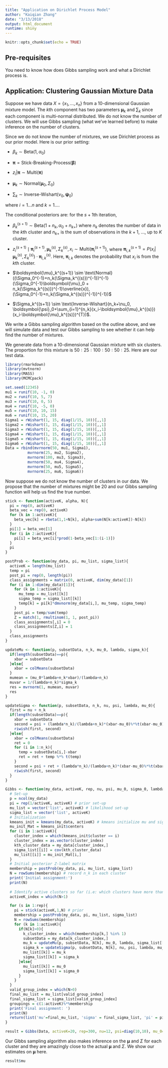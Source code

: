 ```yaml
---
title: "Application on Dirichlet Process Model"
author: "Kaiqian Zhang"
date: "3/13/2018"
output: html_document
runtime: shiny
---
```


```r
knitr::opts_chunk$set(echo = TRUE)
```

## Pre-requisites

You need to know how does Gibbs sampling work and what a Dirichlet process is.

## Application: Clustering Gaussian Mixture Data

Suppose we have data $X = \{x_1,\dots,x_n\}$ from a 10-dimensional Gaussian mixture model. The $k$th component has two parameters $\boldsymbol{\mu}_k$ and $\sum_k$ since each component is multi-normal distributed. We do not know the number of clusters. We will use Gibbs sampling (what we've learned before) to make inference on the number of clusters. 

Since we do not know the number of mixtures, we use Dirichlet process as our prior model. Here is our prior setting:

* $\beta_k \sim \text{Beta}(1,\alpha_0)$

* $\boldsymbol{\pi} = \text{Stick-Breaking-Process}(\boldsymbol{\beta})$

* $z_i | \boldsymbol{\pi} \sim \text{Multi}(\boldsymbol{\pi})$

* $\boldsymbol{\mu}_k \sim \text{Normal}(\boldsymbol{\mu}_0,\Sigma_0)$

* $\sum_k \sim \text{Inverse-Wishart}(\nu_0, \boldsymbol{\psi}_0)$

where $i=1\dots n$ and $k=1\dots$.

The conditional posteriors are: for the $s+1$th iteration,

* $\beta^{(s+1)}_k \sim \text{Beta}(1+n_k, \alpha_0+n_{k+})$ where $n_k$ denotes the number of data in the $k$th cluster and $n_{k+}$ is the sum of observations in the $k+1$, ..., up to $K$ cluster.

* $z_i^{(s+1)}\mid \boldsymbol{\pi}_{i}^{(s+1)},\boldsymbol{\mu}_k^{(s)}, \Sigma_k^{(s)},x_i  \sim \text{Multi}(\boldsymbol{\pi}_{i}^{(s+1)})$, where $\boldsymbol{\pi}_{i,k}^{(s+1)} = P(x_i |{\boldsymbol{\mu}_k}^{(s)}, \Sigma_k^{(s)})\cdot \boldsymbol{\pi}_{i,k}^{(s)}$. Here, $\boldsymbol{\pi}_{i,k}$ denotes the probability that $x_i$ is from the $k$th cluster.

* $\boldsymbol{\mu}_k^{(s+1)} \sim \text{Normal}((\Sigma_0^{-1}+n_k(\Sigma_k^{(s)})^{-1})^{-1} (\Sigma_0^{-1}\boldsymbol{\mu}_0 + n_k(\Sigma_k^{(s)})^{-1}\overline{x}),(\Sigma_0^{-1}+n_k(\Sigma_k^{(s)})^{-1})^{-1})$

* $\Sigma_k^{(s+1)} \sim \text{Inverse-Wishart}(n_k+\nu_0, \boldsymbol{\psi}_0+\sum_{i=1}^{n_k}(x_i-\boldsymbol{\mu}_k^{(s)})(x_i-\boldsymbol{\mu}_k^{(s)})^{T})$.

We write a Gibbs sampling algorithm based on the outline above, and we will simulate data and test our Gibbs sampling to see whether it can help find the number of mixtures.

We generate data from a 10-dimensional Gaussian mixture with six clusters. The proportion for this mixture is $50:25:100:50:50:25$. Here are our test data.

```r
library(rmarkdown)
library(mvtnorm)
library(MASS)
library(MCMCpack)
```

```r
set.seed(12345)
mu1 = runif(10, -1, 0)
mu2 = runif(10, 5, 7)
mu3 = runif(10, 0, 5)
mu4 = runif(10, -5, 0)
mu5 = runif(10, 10, 15)
mu6 = runif(10, 15, 20)
Sigma1 = rWishart(1, 15, diag(1/15, 10))[,,1]
Sigma2 = rWishart(1, 15, diag(1/15, 10))[,,1]
Sigma3 = rWishart(1, 15, diag(1/15, 10))[,,1]
Sigma4 = rWishart(1, 15, diag(1/15, 10))[,,1]
Sigma5 = rWishart(1, 15, diag(1/15, 10))[,,1]
Sigma6 = rWishart(1, 15, diag(1/15, 10))[,,1]
Data = rbind(mvrnorm(50, mu1, Sigma1),
          mvrnorm(25, mu2, Sigma2),
          mvrnorm(100, mu3, Sigma3),
          mvrnorm(50, mu4, Sigma4),
          mvrnorm(50, mu5, Sigma5),
          mvrnorm(25, mu6, Sigma6))
```

Now suppose we do not know the number of clusters in our data. We propose that the number of mixtures might be 20 and our Gibbs sampling function will help us find the true number. 

```r
stick <- function(activeK, alpha, N){
  pi = rep(0, activeK)
  beta_vec = rep(0, activeK)
  for (k in 1:activeK){
    beta_vec[k] = rbeta(1,1+N[k], alpha+sum(N[k:activeK])-N[k])
  }
  pi[1] = beta_vec[1]
  for (i in 2:activeK){
    pi[i] = beta_vec[i]*prod(1-beta_vec[1:(i-1)])
  }
  pi
}

postProb <- function(my_data, pi, mu_list, sigma_list){
  activeK = length(mu_list)
  temp = pi
  post_pi = rep(0, length(pi))
  class_assignments = matrix(0, activeK, dim(my_data)[1])
  for (i in 1:dim(my_data)[1]){
    for (k in 1:activeK){
      mu_temp = mu_list[[k]]
      sigma_temp = sigma_list[[k]]
      temp[k] = pi[k]*dmvnorm(my_data[i,], mu_temp, sigma_temp)
    }
    post_pi = temp/sum(temp)
    Z = match(1, rmultinom(1, 1, post_pi))
    class_assignments[,i] = 0
    class_assignments[Z,i] = 1
  }
  class_assignments
}

updateMu <- function(p, subsetData, n_k, mu_0, lambda, sigma_k){
  if(length(subsetData)==p){
    xbar = subsetData
  }else{
    xbar = colMeans(subsetData)
  }
  mumean = (mu_0*lambda+n_k*xbar)/(lambda+n_k)
  muvar = 1/(lambda+n_k)*sigma_k
  res = mvrnorm(1, mumean, muvar)
  res
}

updateSigma <- function(p, subsetData, n_k, nu, psi, lambda, mu_0){
  first = nu + n_k
  if(length(subsetData)==p){
    xbar = subsetData
    second = psi + (lambda*n_k)/(lambda+n_k)*(xbar-mu_0)%*%t(xbar-mu_0)
    riwish(first, second)
  }else{
    xbar = colMeans(subsetData)
    ret = 0
    for (i in 1:n_k){
      temp = subsetData[i,]-xbar
      ret = ret + temp %*% t(temp)
    }
    second = psi + ret + (lambda*n_k)/(lambda+n_k)*(xbar-mu_0)%*%t(xbar-mu_0)
    riwish(first, second)
  }
}

Gibbs <- function(my_data, activeK, rep, nu, psi, mu_0, sigma_0, lambda){
  # Set-up
  p = ncol(my_data)
  pi = rep(1/activeK, activeK) # prior set-up
  mu_list = vector('list', activeK) # likelihood set-up
  sigma_list = vector('list', activeK)
  # Initialization
  kmeans_init = kmeans(my_data, activeK) # kmeans initialize mu and sigma
  mu_init_Mat = kmeans_init$centers
  for (i in 1:activeK){
    cluster_index = which(kmeans_init$cluster == i)
    cluster_index = as.vector(cluster_index)
    kth_cluster_data = my_data[cluster_index,]
    sigma_list[[i]] = cov(kth_cluster_data)
    mu_list[[i]] = mu_init_Mat[i,]
  }
  # Initial posterior Z-label matrix
  membership = postProb(my_data, pi, mu_list, sigma_list)
  N = rowSums(membership) # record n_k in each cluster
  print('Initial assignment:')
  print(N)
  
  # Identify active clusters so far (i.e: which clusters have more than one element, update only those)
  activeK_index = which(N>1)

  for (s in 1:rep){
    pi = stick(activeK,1,N) # prior
    membership = postProb(my_data, pi, mu_list, sigma_list)
    N = rowSums(membership)
    for (k in 1:activeK){
      if(N[k]>0){
        k_cluster_index = which(membership[k,] %in% 1)
        subsetData = my_data[k_cluster_index,]
        mu_k = updateMu(p, subsetData, N[k], mu_0, lambda, sigma_list[[k]])
        sigma_k = updateSigma(p, subsetData, N[k], nu, psi, lambda, mu_0)
        mu_list[[k]] = mu_k
        sigma_list[[k]] = sigma_k
      }else{
        mu_list[[k]] = mu_0
        sigma_list[[k]] = sigma_0
      }
    }
  }
  valid_group_index = which(N>0)
  final_mu_list = mu_list[valid_group_index]
  final_sigma_list = sigma_list[valid_group_index]
  groupings = c(1:activeK)%*%membership
  print('Final assignment: ')
  print(N)
  return(list('mu'=final_mu_list, 'sigma' = final_sigma_list, 'pi' = pi, 'membership' = groupings))
}
```


```r
result = Gibbs(Data, activeK=20, rep=300, nu=12, psi=diag(10,10), mu_0=rep(0,10), sigma_0=diag(10,10), lambda=1)
```

Our Gibbs sampling algorithm also makes inference on the $\boldsymbol{\mu}$ and $\Sigma$ for each cluster and they are amazingly close to the actual $\boldsymbol{\mu}$ and $\Sigma$. We show our estimates on $\boldsymbol{\mu}$ here. 

```r
result$mu
```
